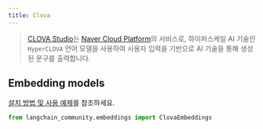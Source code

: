 ```yaml
---
title: Clova
---
```


>[CLOVA Studio](https://api.ncloud-docs.com/docs/ai-naver-clovastudio-summary)는 
> [Naver Cloud Platform](https://www.ncloud.com/)의 서비스로, 하이퍼스케일 AI 기술인 `HyperCLOVA` 언어 모델을 사용하여 
> 사용자 입력을 기반으로 AI 기술을 통해 생성된 문구를 출력합니다.


## Embedding models

[설치 방법 및 사용 예제](/oss/integrations/text_embedding/clova)를 참조하세요.

```python
from langchain_community.embeddings import ClovaEmbeddings
```